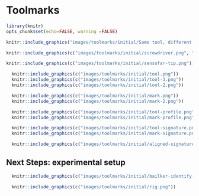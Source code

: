 # Toolmarks {#toolmarks}


```r
library(knitr)
opts_chunk$set(echo=FALSE, warning =FALSE)
```

```r
knitr::include_graphics("images/toolmarks/initial/Same tool, different iterations, from Atlas of toolmarks.png")
```


```r
knitr::include_graphics(c("images/toolmarks/initial/screwdriver.png", "images/toolmarks/initial/tooltip.png"))
```

```r
knitr::include_graphics(c("images/toolmarks/initial/sensofar-tip.png"))
```

```r
  knitr::include_graphics(c("images/toolmarks/initial/tool.png"))
  knitr::include_graphics(c("images/toolmarks/initial/tool-3.png"))
  knitr::include_graphics(c("images/toolmarks/initial/tool-2.png"))
```


```r
  knitr::include_graphics(c("images/toolmarks/initial/mark.png"))
  knitr::include_graphics(c("images/toolmarks/initial/mark-2.png"))
```


```r
  knitr::include_graphics(c("images/toolmarks/initial/tool-profile.png"))
  knitr::include_graphics(c("images/toolmarks/initial/mark-profile.png"))
```

```r
  knitr::include_graphics(c("images/toolmarks/initial/tool-signature.png"))
  knitr::include_graphics(c("images/toolmarks/initial/mark-signature.png"))
```

```r
  knitr::include_graphics(c("images/toolmarks/initial/aligned-signatures.png"))
```

## Next Steps: experimental setup

```r
  knitr::include_graphics(c("images/toolmarks/initial/bailker-identify-angle.png"))
```

```r
  knitr::include_graphics(c("images/toolmarks/initial/rig.png"))
```
